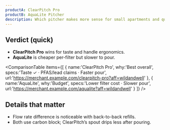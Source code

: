 ```yaml
---
productA: ClearPitch Pro
productB: AquaLite Pitcher
description: Which pitcher makes more sense for small apartments and quick refills? We break down taste, flow, and filter costs.
---
```


<Disclosure />

## Verdict (quick)

- **ClearPitch Pro** wins for taste and handle ergonomics.
- **AquaLite** is cheaper per-filter but slower to pour.

<ComparisonTable
  items={[
    { name:'ClearPitch Pro', why:'Best overall', specs:'Taste ✓ · PFAS/lead claims · Faster pour', url:'https://merchant.example.com/clearpitch-pro?aff=wildandwell' },
    { name:'AquaLite', why:'Budget', specs:'Lower filter cost · Slower pour', url:'https://merchant.example.com/aqualite?aff=wildandwell' }
  ]}
/>

## Details that matter
- Flow rate difference is noticeable with back-to-back refills.  
- Both use carbon block; ClearPitch’s spout drips less after pouring.
